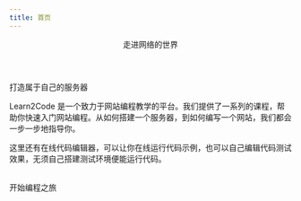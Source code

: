 ```yaml
---
title: 首页
---
```



<Header>走进网络的世界</Header>

<SubHeader>打造属于自己的服务器</SubHeader>

<Description>
  Learn2Code 是一个致力于网站编程教学的平台。我们提供了一系列的课程，帮助你快速入门网站编程。从如何搭建一个服务器，到如何编写一个网站，我们都会一步一步地指导你。

  这里还有在线代码编辑器，可以让你在线运行代码示例，也可以自己编辑代码测试效果，无须自己搭建测试环境便能运行代码。
</Description>

<br/>

<Link href={'/overview'}>开始编程之旅</Link>
